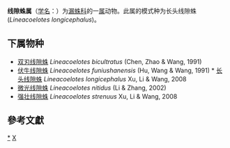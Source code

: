 {{Automatic taxobox
| taxon = Lineacoelotes
| authority = Xu, Li & Wang, 2008
| type species = 长头线隙蛛<br>Lineacoelotes longicephalus
| type species authority = Xu, Li & Wang, 2008
}}
'''线隙蛛属'''（[[学名|学名]]：{{lang|la|''Lineacoelotes ''}}）为[[漏蛛科|漏蛛科]]的一[[属|属]]动物。此属的模式种为长头线隙蛛(''Lineacoelotes longicephalus'')。

==下属物种==
* [[双刃线隙蛛|双刃线隙蛛]] ''Lineacoelotes bicultratus'' (Chen, Zhao & Wang, 1991)
* [[伏牛线隙蛛|伏牛线隙蛛]] ''Lineacoelotes funiushanensis'' (Hu, Wang & Wang, 1991) * [[长头线隙蛛|长头线隙蛛]] ''Lineacoelotes longicephalus'' Xu, Li & Wang, 2008
* [[微光线隙蛛|微光线隙蛛]] ''Lineacoelotes nitidus'' (Li & Zhang, 2002)
* [[强壮线隙蛛|强壮线隙蛛]] ''Lineacoelotes strenuus'' Xu, Li & Wang, 2008

==參考文獻==
{{reflist}}

{{taxonbar}}

[[Category:_线隙蛛属|*]]
[[Category:_2008年描述的分类群|X]]